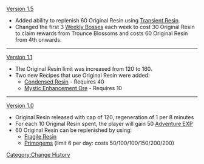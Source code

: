 [[Version 1.5]]
*Added ability to replenish 60 Original Resin using [[Transient Resin]].
*Changed the first 3 [[Weekly Bosses]] each week to cost 30 Original Resin to claim rewards from Trounce Blossoms and costs 60 Original Resin from 4th onwards.
----
[[Version 1.1]]
*The Original Resin limit was increased from 120 to 160.
*Two new Recipes that use Original Resin were added:
**[[Condensed Resin]] - Requires 40
**[[Mystic Enhancement Ore]] - Requires 10
----
[[Version 1.0]]
*Original Resin released with cap of 120, regeneration of 1 per 8 minutes
*For each 10 Original Resin spent, the player will gain 50 [[Adventure EXP]]
*60 Original Resin can be replenished by using:
**[[Fragile Resin]]
**[[Primogem]]s (limit 6 per day: costs 50/100/100/150/200/200)
<noinclude>[[Category:Change History]]</noinclude>